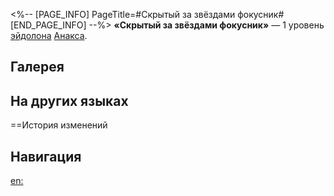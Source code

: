 <%-- [PAGE_INFO]
PageTitle=#Скрытый за звёздами фокусник#
[END_PAGE_INFO] --%>
{{Эйдолон Инфобокс
|Название         = Скрытый за звёздами фокусник
|Изображение      = Эйдолон Скрытый за звёздами фокусник.png
|Персонаж         = Анакса
|Уровень          = 1
|Длительность     = 
|Описание         = Первое использование навыка восстанавливает 1 оч. навыков. Использование навыка для атаки противника понижает его защиту на 16% на 2 хода.
|Свойство1        = 
|Масштабирование1 = 
}}
'''«Скрытый за звёздами фокусник»''' — 1 уровень [[эйдолон]]а [[Анакса]].

==Галерея==
{{Галерея|position=left|captionalign=center
|Персонаж Анакса Эйдолон 1.png|Осколок Эйдолона
}}

==На других языках==
{{На других языках
|en   = Magician, Isolated by Stars
|zhs  = 月掩星夜的魔术师
|zht  = 月掩星夜的魔術師
|ja   = {{Rubi|掩蔽|えんぺい}}の{{Rubi|魔術師|まじゅつし}}
|ko   = 달로 별밤을 가린 마술사
|es   = Mago aislado por las estrellas
|fr   = Magicien isolé par les étoiles
|ru   = Скрытый за звёздами фокусник
|th   = Magician, Isolated by Stars
|vi   = Ngôi Sao, Bị Che Giấu Bởi Nhà Ảo Thuật
|de   = Magier, der die Sterne verhüllt
|id   = Magician, Isolated by Stars
|pt   = Mago da Lua Oculta-Estrelas
}}

==История изменений
{{История изменений|3.5}}

==Навигация==
{{Навык Навбокс|Анакса}}

[[en:]]